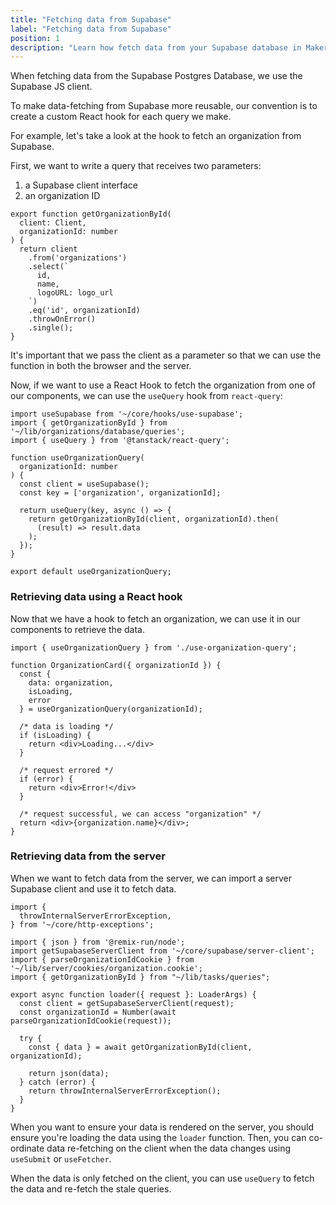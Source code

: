 ```yaml
---
title: "Fetching data from Supabase"
label: "Fetching data from Supabase"
position: 1
description: "Learn how fetch data from your Supabase database in Makerkit"
---
```


When fetching data from the Supabase Postgres Database, we use the Supabase
JS client.

To make data-fetching from Supabase more reusable, our convention is to
create a custom React hook for each query we make.

For example, let's take a look at the hook to fetch an organization from
Supabase.

First, we want to write a query that receives two parameters:
1. a Supabase client interface
2. an organization ID

```tsx title="organizations/queries.ts"
export function getOrganizationById(
  client: Client,
  organizationId: number
) {
  return client
    .from('organizations')
    .select(`
      id,
      name,
      logoURL: logo_url
    `)
    .eq('id', organizationId)
    .throwOnError()
    .single();
}
```

It's important that we pass the client as a parameter so that we can use the
function in both the browser and the server.

Now, if we want to use a React Hook to fetch the organization from one of
our components, we can use the `useQuery` hook from `react-query`:

```tsx
import useSupabase from '~/core/hooks/use-supabase';
import { getOrganizationById } from '~/lib/organizations/database/queries';
import { useQuery } from '@tanstack/react-query';

function useOrganizationQuery(
  organizationId: number
) {
  const client = useSupabase();
  const key = ['organization', organizationId];

  return useQuery(key, async () => {
    return getOrganizationById(client, organizationId).then(
      (result) => result.data
    );
  });
}

export default useOrganizationQuery;
```

### Retrieving data using a React hook

Now that we have a hook to fetch an organization, we can use it in our
components to retrieve the data.

```tsx
import { useOrganizationQuery } from './use-organization-query';

function OrganizationCard({ organizationId }) {
  const {
    data: organization,
    isLoading,
    error
  } = useOrganizationQuery(organizationId);

  /* data is loading */
  if (isLoading) {
    return <div>Loading...</div>
  }

  /* request errored */
  if (error) {
    return <div>Error!</div>
  }

  /* request successful, we can access "organization" */
  return <div>{organization.name}</div>;
}
```

### Retrieving data from the server

When we want to fetch data from the server, we can import a server Supabase
client and use it to fetch data.

```tsx
import {
  throwInternalServerErrorException,
} from '~/core/http-exceptions';

import { json } from '@remix-run/node';
import getSupabaseServerClient from '~/core/supabase/server-client';
import { parseOrganizationIdCookie } from '~/lib/server/cookies/organization.cookie';
import { getOrganizationById } from "~/lib/tasks/queries";

export async function loader({ request }: LoaderArgs) {
  const client = getSupabaseServerClient(request);
  const organizationId = Number(await parseOrganizationIdCookie(request));

  try {
    const { data } = await getOrganizationById(client, organizationId);

    return json(data);
  } catch (error) {
    return throwInternalServerErrorException();
  }
}
```

When you want to ensure your data is rendered on the server, you should ensure you're loading the data using the `loader` function. Then, you can co-ordinate data re-fetching on the client when the data changes using `useSubmit` or `useFetcher`.

When the data is only fetched on the client, you can use `useQuery` to fetch the data and re-fetch the stale queries.